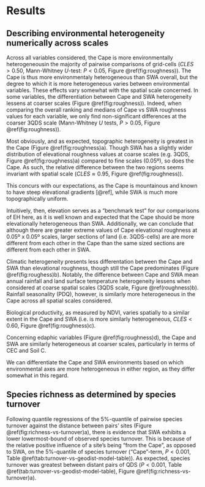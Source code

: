 # Results

## Describing environmental heterogeneity numerically across scales

Across all variables considered, the Cape is more environmentally heterogeneous<!--(i.e. grid-cells are more different from each of their neighbouring cells)-->in the majority of pairwise comparisons of grid-cells ($CLES > 0.50$, Mann-Whitney $U$-test: $P < 0.05$, Figure \@ref(fig:roughness)).
The Cape is thus more environmentaly heterogeneous than SWA overall, but the degree to which it is more heterogeneous varies between environmental variables.
These effects vary somewhat with the spatial scale concerned.
In some variables, the differentiation between Cape and SWA heterogeneity lessens at coarser scales (Figure \@ref(fig:roughness)).
Indeed, when comparing the overall ranking and medians of Cape vs SWA roughness values for each variable, we only find non-significant differences at the coarser 3QDS scale (Mann-Whitney $U$ tests, $P > 0.05$, Figure \@ref(fig:roughness)).

Most obviously, and as expected, topographic heterogeneity is greatest in the Cape (Figure \@ref(fig:roughness)a)<!--SWA is _flat_! [@ref]-->.
Though SWA has a slightly wider distribution of elevational roughness values at coarse scales (e.g. 3QDS, Figure \@ref(fig:roughness)a) compared to fine scales (0.05º), so does the Cape.
As such, the relative difference between the two regions seems invariant with spatial scale ($CLES \approx 0.95$, Figure \@ref(fig:roughness)).

This concurs with our expectations, as the Cape is mountainous and known to have steep elevational gradients [@ref], while SWA is much more topographically uniform.

Intuitively, then, elevation serves as a "benchmark test" for our comparisons of EH here, as it is well known and expected that the Cape should be more elevationally heterogeneous than SWA.
Additionally, we can conclude that although there are greater extreme values of Cape elevational roughness at 0.05º x 0.05º scales, larger sections of land (i.e. 3QDS-cells) are are more different from each other in the Cape than the same sized sections are different from each other in SWA.

Climatic heterogeneity presents less differentation between the Cape and SWA than elevational roughness, though still the Cape predominates (Figure \@ref(fig:roughess)b).
Notably, the difference between Cape and SWA mean annual rainfall and land surface temperature heterogeneity lessens when considered at coarse spatial scales (3QDS scale, Figure \@ref(roughness)b).
Rainfall seasonality (PDQ), however, is similarly more heterogeneous in the Cape across all spatial scales considered.

Biological productivity, as measured by NDVI, varies spatially to a similar extent in the Cape and SWA (i.e. is more similarly heterogeneous, $CLES < 0.60$, Figure \@ref(fig:roughness)c).

Concerning edaphic variables (Figure \@ref(fig:roughness)d), the Cape and SWA are similarly heterogeneous at coarser scales, particularly in terms of CEC and Soil C.
<!--TODO: expand-->

We can differentiate the Cape and SWA environments based on which environmental axes are more heterogeneous in either region, as they differ somewhat in this regard.
<!--TODO: expand-->

## Species richness as determined by species turnover <!--TODO: reword-->

<!--Quantifying the "general" degree of species turnover in each region-->

Following quantile regressions of the 5%-quantile of pairwise species turnover against the distance between pairs' sites (Figure \@ref(fig:richness-vs-turnover)a), there is evidence that SWA exhibits a lower lowermost-bound of observed species turnover. This is because of the relative positive influence of a site's being "from the Cape", as opposed to SWA, on the 5%-quantile of species turnover ("Cape"-term, $P < 0.001$, Table \@ref(tab:turnover-vs-geodist-model-table)).
As expected, species turnover was greatest between distant pairs of QDS ($P < 0.001$, Table \@ref(tab:turnover-vs-geodist-model-table), Figure \@ref(fig:richness-vs-turnover)a).

